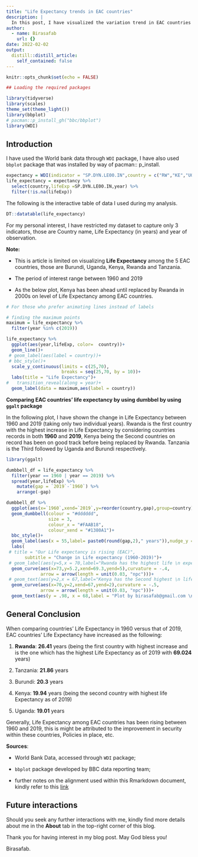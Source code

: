 ```yaml
---
title: "Life Expectancy trends in EAC countries"
description: |
  In this post, I have visualized the variation trend in EAC countries regarding the life expectancy of its citizens. I have used R Programming language for both analysis and creation of this post as well. # **Life Expectancy** in **EAC countries** has been getting better over time since **1960**.
author:
  - name: Birasafab
    url: {}
date: 2022-02-02
output:
  distill::distill_article:
    self_contained: false
---
```



```r
knitr::opts_chunk$set(echo = FALSE)

## Loading the required packages 

library(tidyverse)
library(scales)
theme_set(theme_light())
library(bbplot)
# pacman::p_install_gh("bbc/bbplot")
library(WDI)
```


## Introduction

I have used the World bank data through `WDI` package, I have also used `bbplot` package that was installed by way of pacman:: p_install. 

```r

expectancy = WDI(indicator = "SP.DYN.LE00.IN",country = c("RW","KE","UG","BI","TZ")) 
life_expectancy = expectancy %>%
  select(country,lifeExp =SP.DYN.LE00.IN,year) %>% 
  filter(!is.na(lifeExp))
```

The following is the interactive table of data I used during my analysis.

```r
DT::datatable(life_expectancy)
```

For my personal interest, I have restricted my dataset to capture only 3 indicators, those are Country name, Life Expectancy (in years) and year of observation. 

**Note:**

* This is article is limited on visualizing **Life Expectancy** among the 5 EAC countries, those are Burundi, Uganda, Kenya, Rwanda and Tanzania.

* The period of interest range between 1960 and 2019


* As the below plot, Kenya has been ahead until replaced by Rwanda in 2000s on level of Life Expectancy among EAC countries.

```r

# For those who prefer animating lines instead of labels

# finding the maximum points
maximum = life_expectancy %>% 
  filter(year %in% c(2019))

life_expectancy %>% 
  ggplot(aes(year,lifeExp, color=  country))+
  geom_line()+
 # geom_label(aes(label = country))+
 # bbc_style()+
  scale_y_continuous(limits = c(25,70),
                     breaks = seq(25,70, by = 10))+
  labs(title = "Life Expectancy")+
#   transition_reveal(along = year)+
  geom_label(data = maximum,aes(label = country))
```


**Comparing EAC countries' life expectancy by using dumbbel by using `ggalt` package**

In the following plot, I have shown the change in Life Expectancy between 1960 and 2019 (taking only two individual years). Rwanda is the first country with the highest increase in Life Expectancy by considering countries records in both **1960** and **2019**, Kenya being the Second countries on record has been on good track before being replaced by Rwanda. Tanzania is the Third followed by Uganda and Burundi respectively. 

```r
library(ggalt)

dumbbell_df = life_expectancy %>% 
  filter(year == 1960 | year == 2019) %>% 
  spread(year,lifeExp) %>% 
    mutate(gap = `2019`-`1960`) %>% 
    arrange(-gap)

dumbbell_df %>% 
  ggplot(aes(x=`1960`,xend=`2019`,y=reorder(country,gap),group=country))+
  geom_dumbbell(colour = "#dddddd",
                size = 3,
                colour_x = "#FAAB18",
                colour_xend = "#1380A1")+
  bbc_style()+
  geom_label(aes(x = 55,label= paste0(round(gap,2)," years")),nudge_y = .2)+
  labs(
 # title = "Our Life expectancy is rising (EAC)",
       subtitle = "Change in Life expectancy (1960-2019)")+
 # geom_label(aes(y=5,x = 70,label="Rwanda has the highest life \n expectancy as of 2019 with 69.024 yrs"), nudge_x = 1,nudge_y = .4)+
  geom_curve(aes(x=73,y=5.2,xend=69.3,yend=5),curvature = -.4,
             arrow = arrow(length = unit(0.03, "npc")))+
 # geom_text(aes(y=2,x = 67,label="Kenya has the Second highest \n life expectancy with increase \nof 19.94 yrs since 1960"), nudge_x = 5,nudge_y = .4)+
  geom_curve(aes(x=70,y=2,xend=67,yend=2),curvature = -.5,
             arrow = arrow(length = unit(0.03, "npc")))+
  geom_text(aes(y = .98, x = 68,label = "Plot by birasafab@gmail.com \n \n Source: Worldbank data"))
```

## General Conclusion

When comparing countries' Life Expectancy in 1960 versus that of 2019, EAC countries' Life Expectancy have increased as the following: 

1) **Rwanda**: **26.41** years (being the first country with highest increase and is the one which has the highest Life Expectancy as of 2019 with **69.024** years)

2) Tanzania: **21.86** years

3) Burundi: **20.3** years

4)  Kenya: **19.94** years (being the second country with highest life Expectancy as of 2019)

5) Uganda: **19.01** years

Generally, Life Expectancy among EAC countries has been rising between 1960 and 2019, this is might be attributed to the improvement in security within these countries, Policies in place, etc. 

**Sources**: 

* World Bank Data, accessed through `WDI` package;

* `bbplot` package developed by BBC data reporting team;
* further notes on the alignment used within this Rmarkdown document, kindly refer to this [link](https://stackoverflow.com/questions/43222169/how-to-justify-the-text-to-both-sides-when-knitting-html-in-rmarkdown)

## Future interactions

Should you seek any further interactions with me, kindly find more details about me in the **About** tab in the top-right corner of this blog. 

Thank you for having interest in my blog post. May God bless you!

Birasafab.

